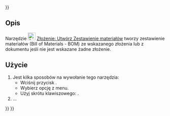 <languages/>
{{UnfinishedDocu{{#translation:}}}}

<div class="mw-translate-fuzzy">
{{Docnav/pl
|[[Assembly_CreateSimulation/pl|Utwórz symulację]]
|[[Assembly_ExportASMT/pl|Eksportuj do pliku ASMT]]
|[[Assembly_Workbench/pl|środowisko pracy Złożenie]]
|IconL=Assembly_CreateSimulation.svg
|IconR=Assembly_ExportASMT.svg
|IconC=Workbench_Assembly.svg
}}
</div>

{{GuiCommand/pl
|Name=Assembly CreateBom
|Name/pl=Złożenie: Utwórz Zestawienie materiałów
|MenuLocation=Złożenie → Utwórz Zestawienie materiałów
|Workbenches=[[Assembly_Workbench/pl|Złożenie]]
|Shortcut={{KEY|O}}
|Version=1.0
|SeeAlso=
}}

<span id="Description"></span>
==Opis==

Narzędzie [[Image:Assembly_CreateBom.svg|24px]] [[Assembly_CreateBom/pl|Złożenie: Utwórz Zestawienie materiałów]] tworzy zestawienie materiałów (Bill of Materials - BOM) ze wskazanego złożenia lub z dokumentu jeśli nie jest wskazane żadne złożenie.

<span id="Usage"></span>
==Użycie==

# Jest kilka sposobów na wywołanie tego narzędzia:
#* Wciśnij przycisk {{Button|[[Image:Assembly_CreateBom.svg|16px]] [[Assembly_CreateBom/pl|Utwórz Zestawienie materiałów]]}}.
#* Wybierz opcję {{MenuCommand|Złożenie → [[Image:Assembly_CreateBom.svg|16px]] Utwórz Zestawienie materiałów}} z menu.
#* Użyj skrótu klawiszowego: {{KEY|O}}.
# ...


<div class="mw-translate-fuzzy">
{{Docnav/pl
|[[Assembly_CreateSimulation/pl|Utwórz symulację]]
|[[Assembly_ExportASMT/pl|Eksportuj do pliku ASMT]]
|[[Assembly_Workbench/pl|środowisko pracy Złożenie]]
|IconL=Assembly_CreateSimulation.svg
|IconR=Assembly_ExportASMT.svg
|IconC=Workbench_Assembly.svg
}}
</div>

{{Assembly_Tools_navi{{#translation:}}}}
{{Userdocnavi{{#translation:}}}}